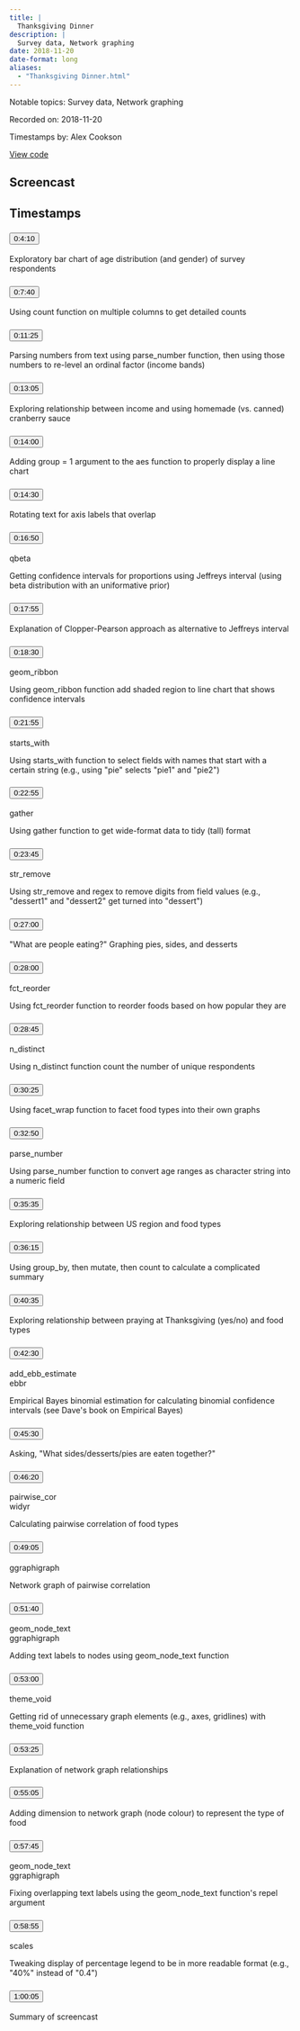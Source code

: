 ```yaml
---
title: |
  Thanksgiving Dinner
description: |
  Survey data, Network graphing
date: 2018-11-20
date-format: long
aliases:
  - "Thanksgiving Dinner.html"
---
```


Notable topics: Survey data, Network graphing

Recorded on: 2018-11-20

Timestamps by: Alex Cookson

[View code](https://github.com/dgrtwo/data-screencasts/blob/master/thanksgiving.Rmd)

## Screencast

<div id="yt-player" data-video-id="rxJZT0duwfU"></div>

## Timestamps

```{=html}
<div id="topics">
  <div class="topic">
    <h3 id="ts-250">
      <button class="btn btn-link btn-timestamp" onClick="playerSkipToTimestamp(250, this)">0:4:10</button>
    </h3>
    <div class="topic_badges"><div></div><div></div></div>
    <div class="topic_description">
      <p>Exploratory bar chart of age distribution (and gender) of survey respondents</p>

    </div>
  </div>
  <div class="topic">
    <h3 id="ts-460">
      <button class="btn btn-link btn-timestamp" onClick="playerSkipToTimestamp(460, this)">0:7:40</button>
    </h3>
    <div class="topic_badges"><div></div><div></div></div>
    <div class="topic_description">
      <p>Using count function on multiple columns to get detailed counts</p>

    </div>
  </div>
  <div class="topic">
    <h3 id="ts-685">
      <button class="btn btn-link btn-timestamp" onClick="playerSkipToTimestamp(685, this)">0:11:25</button>
    </h3>
    <div class="topic_badges"><div></div><div></div></div>
    <div class="topic_description">
      <p>Parsing numbers from text using parse_number function, then using those numbers to re-level an ordinal factor (income bands)</p>

    </div>
  </div>
  <div class="topic">
    <h3 id="ts-785">
      <button class="btn btn-link btn-timestamp" onClick="playerSkipToTimestamp(785, this)">0:13:05</button>
    </h3>
    <div class="topic_badges"><div></div><div></div></div>
    <div class="topic_description">
      <p>Exploring relationship between income and using homemade (vs. canned) cranberry sauce</p>

    </div>
  </div>
  <div class="topic">
    <h3 id="ts-840">
      <button class="btn btn-link btn-timestamp" onClick="playerSkipToTimestamp(840, this)">0:14:00</button>
    </h3>
    <div class="topic_badges"><div></div><div></div></div>
    <div class="topic_description">
      <p>Adding group = 1 argument to the aes function to properly display a line chart</p>

    </div>
  </div>
  <div class="topic">
    <h3 id="ts-870">
      <button class="btn btn-link btn-timestamp" onClick="playerSkipToTimestamp(870, this)">0:14:30</button>
    </h3>
    <div class="topic_badges"><div></div><div></div></div>
    <div class="topic_description">
      <p>Rotating text for axis labels that overlap</p>

    </div>
  </div>
  <div class="topic">
    <h3 id="ts-1010">
      <button class="btn btn-link btn-timestamp" onClick="playerSkipToTimestamp(1010, this)">0:16:50</button>
    </h3>
    <div class="topic_badges"><div><span class="badge-functions badge bg-info">qbeta</span></div><div></div></div>
    <div class="topic_description">
      <p>Getting confidence intervals for proportions using Jeffreys interval (using beta distribution with an uniformative prior)</p>

    </div>
  </div>
  <div class="topic">
    <h3 id="ts-1075">
      <button class="btn btn-link btn-timestamp" onClick="playerSkipToTimestamp(1075, this)">0:17:55</button>
    </h3>
    <div class="topic_badges"><div></div><div></div></div>
    <div class="topic_description">
      <p>Explanation of Clopper-Pearson approach as alternative to Jeffreys interval</p>

    </div>
  </div>
  <div class="topic">
    <h3 id="ts-1110">
      <button class="btn btn-link btn-timestamp" onClick="playerSkipToTimestamp(1110, this)">0:18:30</button>
    </h3>
    <div class="topic_badges"><div><span class="badge-functions badge bg-info">geom_ribbon</span></div><div></div></div>
    <div class="topic_description">
      <p>Using geom_ribbon function add shaded region to line chart that shows confidence intervals</p>

    </div>
  </div>
  <div class="topic">
    <h3 id="ts-1315">
      <button class="btn btn-link btn-timestamp" onClick="playerSkipToTimestamp(1315, this)">0:21:55</button>
    </h3>
    <div class="topic_badges"><div><span class="badge-functions badge bg-info">starts_with</span></div><div></div></div>
    <div class="topic_description">
      <p>Using starts_with function to select fields with names that start with a certain string (e.g., using &quot;pie&quot; selects &quot;pie1&quot; and &quot;pie2&quot;)</p>

    </div>
  </div>
  <div class="topic">
    <h3 id="ts-1375">
      <button class="btn btn-link btn-timestamp" onClick="playerSkipToTimestamp(1375, this)">0:22:55</button>
    </h3>
    <div class="topic_badges"><div><span class="badge-functions badge bg-info">gather</span></div><div></div></div>
    <div class="topic_description">
      <p>Using gather function to get wide-format data to tidy (tall) format</p>

    </div>
  </div>
  <div class="topic">
    <h3 id="ts-1425">
      <button class="btn btn-link btn-timestamp" onClick="playerSkipToTimestamp(1425, this)">0:23:45</button>
    </h3>
    <div class="topic_badges"><div><span class="badge-functions badge bg-info">str_remove</span></div><div></div></div>
    <div class="topic_description">
      <p>Using str_remove and regex to remove digits from field values (e.g., &quot;dessert1&quot; and &quot;dessert2&quot; get turned into &quot;dessert&quot;)</p>

    </div>
  </div>
  <div class="topic">
    <h3 id="ts-1620">
      <button class="btn btn-link btn-timestamp" onClick="playerSkipToTimestamp(1620, this)">0:27:00</button>
    </h3>
    <div class="topic_badges"><div></div><div></div></div>
    <div class="topic_description">
      <p>&quot;What are people eating?&quot; Graphing pies, sides, and desserts</p>

    </div>
  </div>
  <div class="topic">
    <h3 id="ts-1680">
      <button class="btn btn-link btn-timestamp" onClick="playerSkipToTimestamp(1680, this)">0:28:00</button>
    </h3>
    <div class="topic_badges"><div><span class="badge-functions badge bg-info">fct_reorder</span></div><div></div></div>
    <div class="topic_description">
      <p>Using fct_reorder function to reorder foods based on how popular they are</p>

    </div>
  </div>
  <div class="topic">
    <h3 id="ts-1725">
      <button class="btn btn-link btn-timestamp" onClick="playerSkipToTimestamp(1725, this)">0:28:45</button>
    </h3>
    <div class="topic_badges"><div><span class="badge-functions badge bg-info">n_distinct</span></div><div></div></div>
    <div class="topic_description">
      <p>Using n_distinct function count the number of unique respondents</p>

    </div>
  </div>
  <div class="topic">
    <h3 id="ts-1825">
      <button class="btn btn-link btn-timestamp" onClick="playerSkipToTimestamp(1825, this)">0:30:25</button>
    </h3>
    <div class="topic_badges"><div></div><div></div></div>
    <div class="topic_description">
      <p>Using facet_wrap function to facet food types into their own graphs</p>

    </div>
  </div>
  <div class="topic">
    <h3 id="ts-1970">
      <button class="btn btn-link btn-timestamp" onClick="playerSkipToTimestamp(1970, this)">0:32:50</button>
    </h3>
    <div class="topic_badges"><div><span class="badge-functions badge bg-info">parse_number</span></div><div></div></div>
    <div class="topic_description">
      <p>Using parse_number function to convert age ranges as character string into a numeric field</p>

    </div>
  </div>
  <div class="topic">
    <h3 id="ts-2135">
      <button class="btn btn-link btn-timestamp" onClick="playerSkipToTimestamp(2135, this)">0:35:35</button>
    </h3>
    <div class="topic_badges"><div></div><div></div></div>
    <div class="topic_description">
      <p>Exploring relationship between US region and food types</p>

    </div>
  </div>
  <div class="topic">
    <h3 id="ts-2175">
      <button class="btn btn-link btn-timestamp" onClick="playerSkipToTimestamp(2175, this)">0:36:15</button>
    </h3>
    <div class="topic_badges"><div></div><div></div></div>
    <div class="topic_description">
      <p>Using group_by, then mutate, then count to calculate a complicated summary</p>

    </div>
  </div>
  <div class="topic">
    <h3 id="ts-2435">
      <button class="btn btn-link btn-timestamp" onClick="playerSkipToTimestamp(2435, this)">0:40:35</button>
    </h3>
    <div class="topic_badges"><div></div><div></div></div>
    <div class="topic_description">
      <p>Exploring relationship between praying at Thanksgiving (yes/no) and food types</p>

    </div>
  </div>
  <div class="topic">
    <h3 id="ts-2550">
      <button class="btn btn-link btn-timestamp" onClick="playerSkipToTimestamp(2550, this)">0:42:30</button>
    </h3>
    <div class="topic_badges"><div><span class="badge-functions badge bg-info">add_ebb_estimate</span></div><div><span class="badge-packages badge bg-primary">ebbr</span></div></div>
    <div class="topic_description">
      <p>Empirical Bayes binomial estimation for calculating binomial confidence intervals (see Dave's book on Empirical Bayes)</p>

    </div>
  </div>
  <div class="topic">
    <h3 id="ts-2730">
      <button class="btn btn-link btn-timestamp" onClick="playerSkipToTimestamp(2730, this)">0:45:30</button>
    </h3>
    <div class="topic_badges"><div></div><div></div></div>
    <div class="topic_description">
      <p>Asking, &quot;What sides/desserts/pies are eaten together?&quot;</p>

    </div>
  </div>
  <div class="topic">
    <h3 id="ts-2780">
      <button class="btn btn-link btn-timestamp" onClick="playerSkipToTimestamp(2780, this)">0:46:20</button>
    </h3>
    <div class="topic_badges"><div><span class="badge-functions badge bg-info">pairwise_cor</span></div><div><span class="badge-packages badge bg-primary">widyr</span></div></div>
    <div class="topic_description">
      <p>Calculating pairwise correlation of food types</p>

    </div>
  </div>
  <div class="topic">
    <h3 id="ts-2945">
      <button class="btn btn-link btn-timestamp" onClick="playerSkipToTimestamp(2945, this)">0:49:05</button>
    </h3>
    <div class="topic_badges"><div></div><div><span class="badge-packages badge bg-primary">ggraph</span><span class="badge-packages badge bg-primary">igraph</span></div></div>
    <div class="topic_description">
      <p>Network graph of pairwise correlation</p>

    </div>
  </div>
  <div class="topic">
    <h3 id="ts-3100">
      <button class="btn btn-link btn-timestamp" onClick="playerSkipToTimestamp(3100, this)">0:51:40</button>
    </h3>
    <div class="topic_badges"><div><span class="badge-functions badge bg-info">geom_node_text</span></div><div><span class="badge-packages badge bg-primary">ggraph</span><span class="badge-packages badge bg-primary">igraph</span></div></div>
    <div class="topic_description">
      <p>Adding text labels to nodes using geom_node_text function</p>

    </div>
  </div>
  <div class="topic">
    <h3 id="ts-3180">
      <button class="btn btn-link btn-timestamp" onClick="playerSkipToTimestamp(3180, this)">0:53:00</button>
    </h3>
    <div class="topic_badges"><div><span class="badge-functions badge bg-info">theme_void</span></div><div></div></div>
    <div class="topic_description">
      <p>Getting rid of unnecessary graph elements (e.g., axes, gridlines) with theme_void function</p>

    </div>
  </div>
  <div class="topic">
    <h3 id="ts-3205">
      <button class="btn btn-link btn-timestamp" onClick="playerSkipToTimestamp(3205, this)">0:53:25</button>
    </h3>
    <div class="topic_badges"><div></div><div></div></div>
    <div class="topic_description">
      <p>Explanation of network graph relationships</p>

    </div>
  </div>
  <div class="topic">
    <h3 id="ts-3305">
      <button class="btn btn-link btn-timestamp" onClick="playerSkipToTimestamp(3305, this)">0:55:05</button>
    </h3>
    <div class="topic_badges"><div></div><div></div></div>
    <div class="topic_description">
      <p>Adding dimension to network graph (node colour) to represent the type of food</p>

    </div>
  </div>
  <div class="topic">
    <h3 id="ts-3465">
      <button class="btn btn-link btn-timestamp" onClick="playerSkipToTimestamp(3465, this)">0:57:45</button>
    </h3>
    <div class="topic_badges"><div><span class="badge-functions badge bg-info">geom_node_text</span></div><div><span class="badge-packages badge bg-primary">ggraph</span><span class="badge-packages badge bg-primary">igraph</span></div></div>
    <div class="topic_description">
      <p>Fixing overlapping text labels using the geom_node_text function's repel argument</p>

    </div>
  </div>
  <div class="topic">
    <h3 id="ts-3535">
      <button class="btn btn-link btn-timestamp" onClick="playerSkipToTimestamp(3535, this)">0:58:55</button>
    </h3>
    <div class="topic_badges"><div></div><div><span class="badge-packages badge bg-primary">scales</span></div></div>
    <div class="topic_description">
      <p>Tweaking display of percentage legend to be in more readable format (e.g., &quot;40%&quot; instead of &quot;0.4&quot;)</p>

    </div>
  </div>
  <div class="topic">
    <h3 id="ts-3605">
      <button class="btn btn-link btn-timestamp" onClick="playerSkipToTimestamp(3605, this)">1:00:05</button>
    </h3>
    <div class="topic_badges"><div></div><div></div></div>
    <div class="topic_description">
      <p>Summary of screencast</p>

    </div>
  </div>
</div>
```
     
<script>
// 2. This code loads the IFrame Player API code asynchronously.
var tag = document.createElement("script");

tag.src = "https://www.youtube.com/iframe_api";
var firstScriptTag = document.getElementsByTagName("script")[0];
firstScriptTag.parentNode.insertBefore(tag, firstScriptTag);

// 3. This function creates an <iframe> (and YouTube player)
//    after the API code downloads.
var videoId = document.getElementById("yt-player").dataset.videoId;
var player;
function onYouTubeIframeAPIReady() {
  player = new YT.Player("yt-player", {
    height: "486",
    width: "864",
    videoId: videoId,
    playerVars: {
      "playsinline": 1
    },
    events: {
      onStateChange: function(event) {
        if (event.data == YT.PlayerState.PLAYING) {
          followTimestamps()
        }
      }
    }
  });
}

function playerSkipToTimestamp(seconds, tsElement) {
  player.seekTo(seconds, true)
  tsElement.scrollIntoView()
  document.getElementById("screencast").scrollIntoView()
}

const timestamps = Array.from(document.querySelectorAll('.topic h3[id^="ts-"]'))
  .map(el => el.id.replace('ts-', ''))

function followTimestamps() {
  if (player.getPlayerState() !== 1) {
    return
  }
  const currentTime = `${Math.floor(player.getCurrentTime())}`
  if (timestamps.includes(currentTime)) {
    const el = document.getElementById(`ts-${currentTime}`)
    if (el) {
      el.scrollIntoView()
      document.getElementById("screencast").scrollIntoView()
    }
  }
  setTimeout(followTimestamps, 1000)
}
</script>
